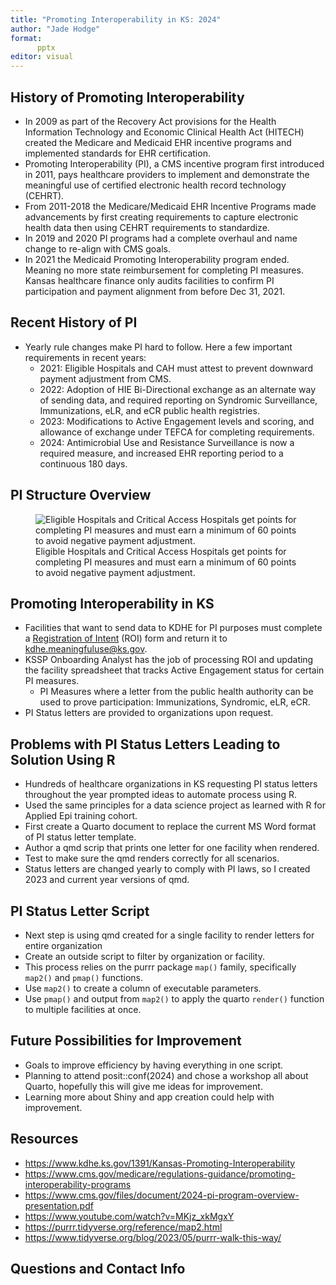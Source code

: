 ---
title: "Promoting Interoperability in KS: 2024"
author: "Jade Hodge"
format: 
      pptx
editor: visual
---

## History of Promoting Interoperability

-   In 2009 as part of the Recovery Act provisions for the Health Information Technology and Economic Clinical Health Act (HITECH) created the Medicare and Medicaid EHR incentive programs and implemented standards for EHR certification.
-   Promoting Interoperability (PI), a CMS incentive program first introduced in 2011, pays healthcare providers to implement and demonstrate the meaningful use of certified electronic health record technology (CEHRT).
-   From 2011-2018 the Medicare/Medicaid EHR Incentive Programs made advancements by first creating requirements to capture electronic health data then using CEHRT requirements to standardize.
-   In 2019 and 2020 PI programs had a complete overhaul and name change to re-align with CMS goals.
-   In 2021 the Medicaid Promoting Interoperability program ended. Meaning no more state reimbursement for completing PI measures. Kansas healthcare finance only audits facilities to confirm PI participation and payment alignment from before Dec 31, 2021.


## Recent History of PI

-   Yearly rule changes make PI hard to follow. Here a few important requirements in recent years:
    -   2021: Eligible Hospitals and CAH must attest to prevent downward payment adjustment from CMS.
    -   2022: Adoption of HIE Bi-Directional exchange as an alternate way of sending data, and required reporting on Syndromic Surveillance, Immunizations, eLR, and eCR public health registries.
    -   2023: Modifications to Active Engagement levels and scoring, and allowance of exchange under TEFCA for completing requirements.
    -   2024: Antimicrobial Use and Resistance Surveillance is now a required measure, and increased EHR reporting period to a continuous 180 days.


## PI Structure Overview

![Eligible Hospitals and Critical Access Hospitals get points for completing PI measures and must earn a minimum of 60 points to avoid negative payment adjustment.](PI_point_map.png)


## Promoting Interoperability in KS

-   Facilities that want to send data to KDHE for PI purposes must complete a [Registration of Intent](https://www.kdhe.ks.gov/DocumentCenter/View/13359/Registration-of-Intent-to-Submit-Data-Form-PDF) (ROI) form and return it to [kdhe.meaningfuluse\@ks.gov](mailto:kdhe.meaningfuluse@ks.gov){.email}.
-   KSSP Onboarding Analyst has the job of processing ROI and updating the facility spreadsheet that tracks Active Engagement status for certain PI measures.
    -   PI Measures where a letter from the public health authority can be used to prove participation: Immunizations, Syndromic, eLR, eCR.
-   PI Status letters are provided to organizations upon request.


## Problems with PI Status Letters Leading to Solution Using R

-   Hundreds of healthcare organizations in KS requesting PI status letters throughout the year prompted ideas to automate process using R.
-   Used the same principles for a data science project as learned with R for Applied Epi training cohort.
-   First create a Quarto document to replace the current MS Word format of PI status letter template.
  -   Author a qmd scrip that prints one letter for one facility when rendered.
  -   Test to make sure the qmd renders correctly for all scenarios.
-   Status letters are changed yearly to comply with PI laws, so I created 2023 and current year versions of qmd.


## PI Status Letter Script

-   Next step is using qmd created for a single facility to render letters for entire organization
-   Create an outside script to filter by organization or facility.
-   This process relies on the purrr package `map()` family, specifically `map2()` and `pmap()` functions.
  -   Use `map2()` to create a column of executable parameters.
  -   Use `pmap()` and output from `map2()` to apply the quarto `render()` function to multiple facilities at once.

## Future Possibilities for Improvement

-   Goals to improve efficiency by having everything in one script.
-   Planning to attend posit::conf(2024) and chose a workshop all about Quarto, hopefully this will give me ideas for improvement.
-   Learning more about Shiny and app creation could help with improvement.


## Resources

-   <https://www.kdhe.ks.gov/1391/Kansas-Promoting-Interoperability>
-   <https://www.cms.gov/medicare/regulations-guidance/promoting-interoperability-programs>
-   <https://www.cms.gov/files/document/2024-pi-program-overview-presentation.pdf>
-   <https://www.youtube.com/watch?v=MKjz_xkMgxY>
-   <https://purrr.tidyverse.org/reference/map2.html>
-   <https://www.tidyverse.org/blog/2023/05/purrr-walk-this-way/>

## Questions and Contact Info
